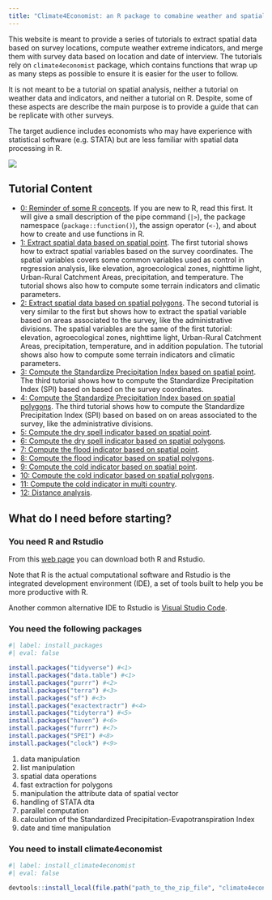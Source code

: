```yaml
---
title: "Climate4Economist: an R package to comabine weather and spatial analysis with surveys"
---
```


This website is meant to provide a series of tutorials to extract spatial data based on survey locations, compute weather extreme indicators, and merge them with survey data based on location and date of interview. The tutorials rely on `climate4economist` package, which contains functions that wrap up as many steps as possible to ensure it is easier for the user to follow.

It is not meant to be a tutorial on spatial analysis, neither a tutorial on weather data and indicators, and neither a tutorial on R. Despite, some of these aspects are describe the main purpose is to provide a guide that can be replicate with other surveys.

The target audience includes economists who may have experience with statistical software (e.g. STATA) but are less familiar with spatial data processing in R.

::: {.column-margin}
![](images/Climat4Economist_Symbol_6.png)
:::

## Tutorial Content
- [0: Reminder of some R concepts](r_reminder.qmd). If you are new to R, read this first. It will give a small description of the pipe command (`|>`), the package namespace (`package::function()`), the assign operator (`<-`), and about how to create and use functions in R.
- [1: Extract spatial data based on spatial point](extract_by_point.qmd). The first tutorial shows how to extract spatial variables based on the survey coordinates. The spatial variables covers some common variables used as control in regression analysis, like elevation, agroecological zones, nighttime light, Urban-Rural Catchment Areas, precipitation, and temperature. The tutorial shows also how to compute some terrain indicators and climatic parameters.
- [2: Extract spatial data based on spatial polygons](extract_by_poly.qmd). The second tutorial is very similar to the first but shows how to extract the spatial variable based on areas associated to the survey, like the administrative divisions. The spatial variables are the same of the first tutorial: elevation, agroecological zones, nighttime light, Urban-Rural Catchment Areas, precipitation, temperature, and in addition population. The tutorial shows also how to compute some terrain indicators and climatic parameters.
- [3: Compute the Standardize Precipitation Index based on spatial point](compute_spi_by_point.qmd). The third tutorial shows how to compute the Standardize Precipitation Index (SPI) based on based on the survey coordinates.
- [4: Compute the Standardize Precipitation Index based on spatial polygons](compute_spi_by_poly.qmd). The third tutorial shows how to compute the Standardize Precipitation Index (SPI) based on based on on areas associated to the survey, like the administrative divisions.
- [5: Compute the dry spell indicator based on spatial point](compute_dry_spell_by_point.qmd). 
- [6: Compute the dry spell indicator based on spatial polygons](compute_dry_spell_by_poly.qmd). 
- [7: Compute the flood indicator based on spatial point](compute_flood_by_point.qmd). 
- [8: Compute the flood indicator based on spatial polygons](compute_flood_by_poly.qmd). 
- [9: Compute the cold indicator based on spatial point](compute_cold_by_point.qmd). 
- [10: Compute the cold indicator based on spatial polygons](compute_cold_by_poly.qmd). 
- [11: Compute the cold indicator in multi country](compute_cold_multi_country.qmd). 
- [12: Distance analysis](distance_analysis.qmd). 

## What do I need before starting?
### You need R and Rstudio
From this [web page](https://posit.co/download/rstudio-desktop/) you can download both R and Rstudio.

::: {.callout-note}
Note that R is the actual computational software and Rstudio is the integrated development environment (IDE), a set of tools built to help you be more productive with R.
:::

Another common alternative IDE to Rstudio is [Visual Studio Code](https://code.visualstudio.com/docs/languages/r).


### You need the following packages
```r
#| label: install_packages
#| eval: false

install.packages("tidyverse") #<1>
install.packages("data.table") #<1>
install.packages("purrr") #<2>
install.packages("terra") #<3>
install.packages("sf") #<3>
install.packages("exactextractr") #<4>
install.packages("tidyterra") #<5>
install.packages("haven") #<6>
install.packages("furrr") #<7>
install.packages("SPEI") #<8>
install.packages("clock") #<9>
```
1. data manipulation
2. list manipulation
3. spatial data operations
4. fast extraction for polygons
5. manipulation the attribute data of spatial vector 
6. handling of STATA dta
7. parallel computation
8. calculation of the Standardized Precipitation-Evapotranspiration Index
9. date and time manipulation


### You need to install climate4economist

```r
#| label: install_climate4economist
#| eval: false

devtools::install_local(file.path("path_to_the_zip_file", "climate4economist.zip"))
```

